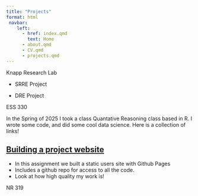 ```yaml
---
title: "Projects"
format: html
 navbar:
    left:
      - href: index.qmd
        text: Home
      - about.qmd
      - CV.qmd
      - projects.qmd
---
```


Knapp Research Lab

-   SRRE Project

-   DRE Project

ESS 330

In the Spring of 2025 I took a class Quantative Reasoning class based in R. I wrote some code, and did some cool data science. Here is a collection of links!

## [Building a project website]()

-   In this assignment we built a static users site with Github Pages
-   Includes a github repo for access to all the code.
-   Look at how high quality my work is!

NR 319
